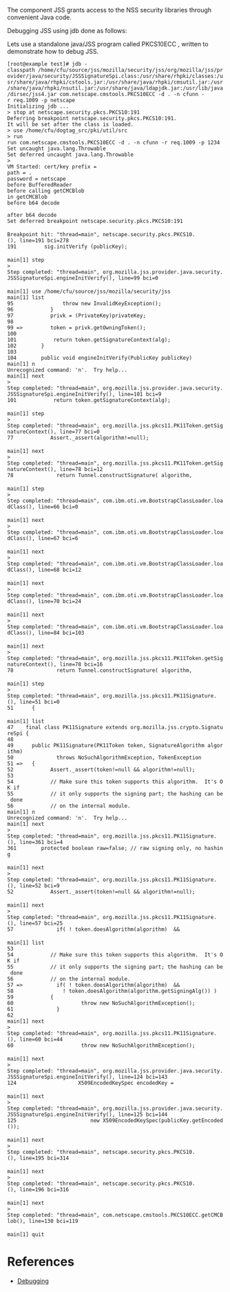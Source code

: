 
The component JSS grants access to the NSS security libraries through convenient Java code.

Debugging JSS using jdb done as follows:

Lets use  a standalone java/JSS program called PKCS10ECC , written to demonstrate how to debug JSS.

 [root@example test]# jdb -classpath /home/cfu/source/jss/mozilla/security/jss/org/mozilla/jss/provider/java/security/JSSSignatureSpi.class:/usr/share/rhpki/classes:/usr/share/java/rhpki/cstools.jar:/usr/share/java/rhpki/cmsutil.jar:/usr/share/java/rhpki/nsutil.jar:/usr/share/java/ldapjdk.jar:/usr/lib/java/dirsec/jss4.jar com.netscape.cmstools.PKCS10ECC -d . -n cfunn -r req.1009 -p netscape
 Initializing jdb ...
 > stop at netscape.security.pkcs.PKCS10:191
 Deferring breakpoint netscape.security.pkcs.PKCS10:191.
 It will be set after the class is loaded.
 > use /home/cfu/dogtag_src/pki/util/src
 > run
 run com.netscape.cmstools.PKCS10ECC -d . -n cfunn -r req.1009 -p 1234
 Set uncaught java.lang.Throwable
 Set deferred uncaught java.lang.Throwable
 >
 VM Started: cert/key prefix =
 path = .
 password = netscape
 before BufferedReader
 before calling getCMCBlob
 in getCMCBlob
 before b64 decode

 after b64 decode
 Set deferred breakpoint netscape.security.pkcs.PKCS10:191
 
 Breakpoint hit: "thread=main", netscape.security.pkcs.PKCS10.<init>(), line=191 bci=278
 191         sig.initVerify (publicKey);
 
 main[1] step
 >
 Step completed: "thread=main", org.mozilla.jss.provider.java.security.JSSSignatureSpi.engineInitVerify(), line=99 bci=0
 
 main[1] use /home/cfu/source/jss/mozilla/security/jss
 main[1] list
 95                throw new InvalidKeyException();
 96            }
 97            privk = (PrivateKey)privateKey;
 98
 99 =>         token = privk.getOwningToken();
 100
 101            return token.getSignatureContext(alg);
 102        }
 103
 104        public void engineInitVerify(PublicKey publicKey)
 main[1] n
 Unrecognized command: 'n'.  Try help...
 main[1] next
 >
 Step completed: "thread=main", org.mozilla.jss.provider.java.security.JSSSignatureSpi.engineInitVerify(), line=101 bci=9
 101            return token.getSignatureContext(alg);
 
 main[1] step
 >
 Step completed: "thread=main", org.mozilla.jss.pkcs11.PK11Token.getSignatureContext(), line=77 bci=0
 77            Assert._assert(algorithm!=null);
 
 main[1] next
 >
 Step completed: "thread=main", org.mozilla.jss.pkcs11.PK11Token.getSignatureContext(), line=78 bci=12
 78              return Tunnel.constructSignature( algorithm,
 
 main[1] step
 >
 Step completed: "thread=main", com.ibm.oti.vm.BootstrapClassLoader.loadClass(), line=66 bci=0
 
 main[1] next
 >
 Step completed: "thread=main", com.ibm.oti.vm.BootstrapClassLoader.loadClass(), line=67 bci=6
 
 main[1] next
 >
 Step completed: "thread=main", com.ibm.oti.vm.BootstrapClassLoader.loadClass(), line=68 bci=12
 
 main[1] next
 >
 Step completed: "thread=main", com.ibm.oti.vm.BootstrapClassLoader.loadClass(), line=70 bci=24
 
 main[1] next
 >
 Step completed: "thread=main", com.ibm.oti.vm.BootstrapClassLoader.loadClass(), line=84 bci=103
 
 main[1] next
 >
 Step completed: "thread=main", org.mozilla.jss.pkcs11.PK11Token.getSignatureContext(), line=78 bci=16
 78              return Tunnel.constructSignature( algorithm,
 
 main[1] step
 >
 Step completed: "thread=main", org.mozilla.jss.pkcs11.PK11Signature.<init>(), line=51 bci=0
 51      {
 
 main[1] list
 47    final class PK11Signature extends org.mozilla.jss.crypto.SignatureSpi {
 48
 49      public PK11Signature(PK11Token token, SignatureAlgorithm algorithm)
 50              throws NoSuchAlgorithmException, TokenException
 51 =>   {
 52            Assert._assert(token!=null && algorithm!=null);
 53
 54            // Make sure this token supports this algorithm.  It's OK if
 55            // it only supports the signing part; the hashing can be done
 56            // on the internal module.
 main[1] n
 Unrecognized command: 'n'.  Try help...
 main[1] next
 >
 Step completed: "thread=main", org.mozilla.jss.pkcs11.PK11Signature.<init>(), line=361 bci=4
 361        protected boolean raw=false; // raw signing only, no hashing
 
 main[1] next
 >
 Step completed: "thread=main", org.mozilla.jss.pkcs11.PK11Signature.<init>(), line=52 bci=9
 52            Assert._assert(token!=null && algorithm!=null);
 
 main[1] next
 >
 Step completed: "thread=main", org.mozilla.jss.pkcs11.PK11Signature.<init>(), line=57 bci=25
 57              if( ! token.doesAlgorithm(algorithm)  &&
 
 main[1] list
 53
 54            // Make sure this token supports this algorithm.  It's OK if
 55            // it only supports the signing part; the hashing can be done
 56            // on the internal module.
 57 =>           if( ! token.doesAlgorithm(algorithm)  &&
 58                ! token.doesAlgorithm(algorithm.getSigningAlg()) )
 59            {
 60                      throw new NoSuchAlgorithmException();
 61              }
 62
 main[1] next
 >
 Step completed: "thread=main", org.mozilla.jss.pkcs11.PK11Signature.<init>(), line=60 bci=44
 60                      throw new NoSuchAlgorithmException();
 
 main[1] next
 >
 Step completed: "thread=main", org.mozilla.jss.provider.java.security.JSSSignatureSpi.engineInitVerify(), line=124 bci=143
 124                    X509EncodedKeySpec encodedKey =
 
 main[1] next
 >
 Step completed: "thread=main", org.mozilla.jss.provider.java.security.JSSSignatureSpi.engineInitVerify(), line=125 bci=144
 125                        new X509EncodedKeySpec(publicKey.getEncoded());
 
 main[1] next
 >
 Step completed: "thread=main", netscape.security.pkcs.PKCS10.<init>(), line=195 bci=314
 
 main[1] next
 >
 Step completed: "thread=main", netscape.security.pkcs.PKCS10.<init>(), line=196 bci=316
 
 main[1] next
 >
 Step completed: "thread=main", com.netscape.cmstools.PKCS10ECC.getCMCBlob(), line=130 bci=119
 
 main[1] quit

= References =

* [[Debugging]]